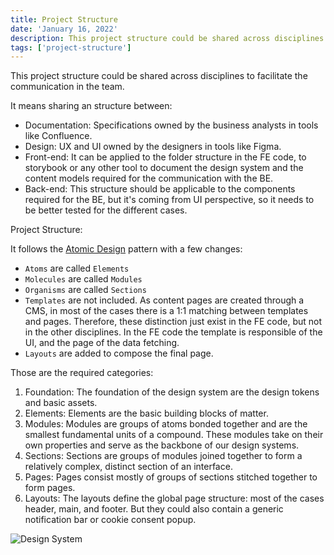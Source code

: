 ```yaml
---
title: Project Structure
date: 'January 16, 2022'
description: This project structure could be shared across disciplines to facilitate the communication in the team.
tags: ['project-structure']
---
```


This project structure could be shared across disciplines to facilitate the communication in the team.

It means sharing an structure between:

- Documentation: Specifications owned by the business analysts in tools like Confluence.
- Design: UX and UI owned by the designers in tools like Figma.
- Front-end: It can be applied to the folder structure in the FE code, to storybook or any other tool to document the design system and the content models required for the communication with the BE.
- Back-end: This structure should be applicable to the components required for the BE, but it's coming from UI perspective, so it needs to be better tested for the different cases.

Project Structure:

It follows the [Atomic Design](https://bradfrost.com/blog/post/atomic-web-design/) pattern with a few changes:

- `Atoms` are called `Elements`
- `Molecules` are called `Modules`
- `Organisms` are called `Sections`
- `Templates` are not included. As content pages are created through a CMS, in most of the cases there is a 1:1 matching between templates and pages. Therefore, these distinction just exist in the FE code, but not in the other disciplines. In the FE code the template is responsible of the UI, and the page of the data fetching.
- `Layouts` are added to compose the final page.

Those are the required categories:

1. Foundation: The foundation of the design system are the design tokens and basic assets.
2. Elements: Elements are the basic building blocks of matter.
3. Modules: Modules are groups of atoms bonded together and are the smallest fundamental units of a compound. These modules take on their own properties and serve as the backbone of our design systems.
4. Sections: Sections are groups of modules joined together to form a relatively complex, distinct section of an interface.
5. Pages: Pages consist mostly of groups of sections stitched together to form pages.
6. Layouts: The layouts define the global page structure: most of the cases header, main, and footer. But they could also contain a generic notification bar or cookie consent popup.

![Design System](./assets/project-structure-design-system.png)

